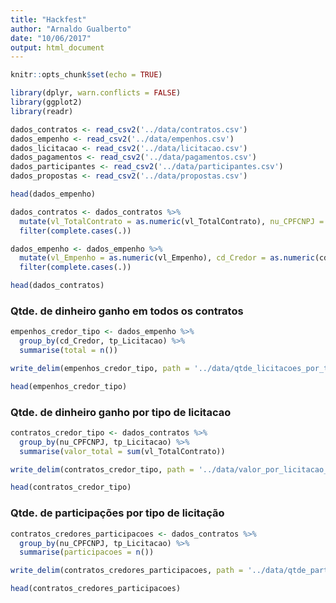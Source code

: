 ```yaml
---
title: "Hackfest"
author: "Arnaldo Gualberto"
date: "10/06/2017"
output: html_document
---
```


```r
knitr::opts_chunk$set(echo = TRUE)
```

```r
library(dplyr, warn.conflicts = FALSE)
library(ggplot2)
library(readr)
```

```r
dados_contratos <- read_csv2('../data/contratos.csv')
dados_empenho <- read_csv2('../data/empenhos.csv') 
dados_licitacao <- read_csv2('../data/licitacao.csv')
dados_pagamentos <- read_csv2('../data/pagamentos.csv')
dados_participantes <- read_csv2('../data/participantes.csv')
dados_propostas <- read_csv2('../data/propostas.csv')

head(dados_empenho)
```

```r
dados_contratos <- dados_contratos %>% 
  mutate(vl_TotalContrato = as.numeric(vl_TotalContrato), nu_CPFCNPJ = as.numeric(nu_CPFCNPJ)) %>%
  filter(complete.cases(.))

dados_empenho <- dados_empenho %>% 
  mutate(vl_Empenho = as.numeric(vl_Empenho), cd_Credor = as.numeric(cd_Credor)) %>% 
  filter(complete.cases(.))

head(dados_contratos)
```

### Qtde. de dinheiro ganho em todos os contratos

```r
empenhos_credor_tipo <- dados_empenho %>%
  group_by(cd_Credor, tp_Licitacao) %>%
  summarise(total = n())

write_delim(empenhos_credor_tipo, path = '../data/qtde_licitacoes_por_tipo_por_cnpj.csv', delim = ';')

head(empenhos_credor_tipo)
```

### Qtde. de dinheiro ganho por tipo de licitacao

```r
contratos_credor_tipo <- dados_contratos %>% 
  group_by(nu_CPFCNPJ, tp_Licitacao) %>%
  summarise(valor_total = sum(vl_TotalContrato))

write_delim(contratos_credor_tipo, path = '../data/valor_por_licitacao_por_cnpj.csv', delim = ';')

head(contratos_credor_tipo)
```

### Qtde. de participações por tipo de licitação

```r
contratos_credores_participacoes <- dados_contratos %>%
  group_by(nu_CPFCNPJ, tp_Licitacao) %>%
  summarise(participacoes = n())

write_delim(contratos_credores_participacoes, path = '../data/qtde_participacoes_por_tipo_por_cnpj.csv', delim = '; ')

head(contratos_credores_participacoes)
```


